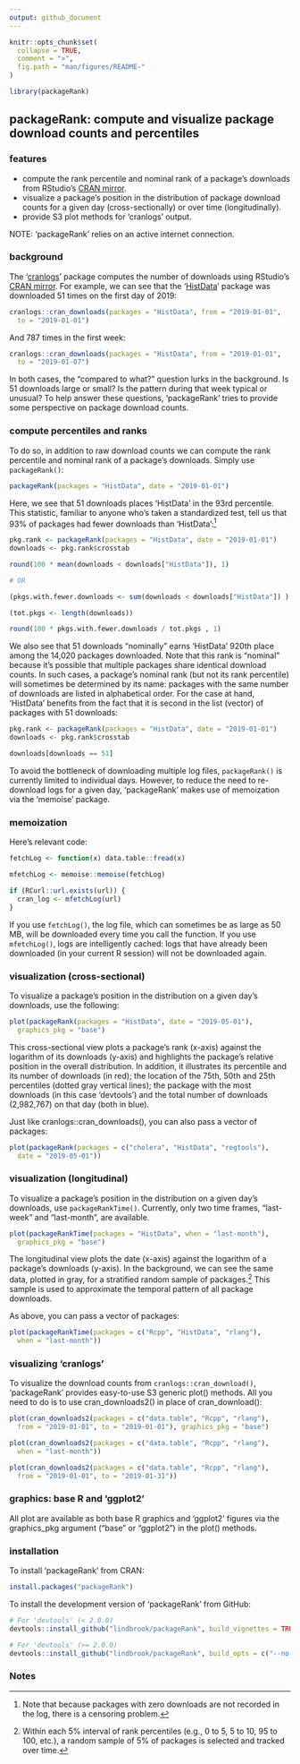 ```yaml
---
output: github_document
---
```


<!-- README.md is generated from README.Rmd. Please edit that file -->

```r
knitr::opts_chunk$set(
  collapse = TRUE,
  comment = ">",
  fig.path = "man/figures/README-"
)
```

```r
library(packageRank)
```

## packageRank: compute and visualize package download counts and percentiles

### features

* compute the rank percentile and nominal rank of a package's downloads from RStudio's [CRAN mirror](http://cran-logs.rstudio.com).
* visualize a package's position in the  distribution of package download counts for a given day (cross-sectionally) or over time (longitudinally).
* provide S3 plot methods for 'cranlogs' output.

NOTE: 'packageRank' relies on an active internet connection.

### background

The '[cranlogs](https://cran.r-project.org/package=cranlogs)' package computes the number of downloads using RStudio's [CRAN mirror](http://cran-logs.rstudio.com). For example, we can see that the '[HistData](https://cran.r-project.org/package=HistData)' package was downloaded 51 times on the first day of 2019:

```r
cranlogs::cran_downloads(packages = "HistData", from = "2019-01-01",
  to = "2019-01-01")
```

And 787 times in the first week:

```r
cranlogs::cran_downloads(packages = "HistData", from = "2019-01-01",
  to = "2019-01-07")
```

In both cases, the "compared to what?" question lurks in the background. Is 51 downloads large or small? Is the pattern during that week typical or unusual? To help answer these questions, 'packageRank' tries to provide some perspective on package download counts.

### compute percentiles and ranks

To do so, in addition to raw download counts we can compute the rank percentile and nominal rank of a package's downloads. Simply use `packageRank()`:

```r
packageRank(packages = "HistData", date = "2019-01-01")
```

Here, we see that 51 downloads places 'HistData' in the 93rd percentile. This statistic, familiar to anyone who's taken a standardized test, tell us that 93% of packages had fewer downloads than 'HistData':^[Note that because packages with zero downloads are not recorded in the log, there is a censoring problem.]

```r
pkg.rank <- packageRank(packages = "HistData", date = "2019-01-01")
downloads <- pkg.rank$crosstab

round(100 * mean(downloads < downloads["HistData"]), 1)

# OR

(pkgs.with.fewer.downloads <- sum(downloads < downloads["HistData"]) )

(tot.pkgs <- length(downloads))

round(100 * pkgs.with.fewer.downloads / tot.pkgs , 1)
```

We also see that 51 downloads "nominally" earns 'HistData' 920th place among the 14,020 packages downloaded. Note that this rank is "nominal" because it's possible that multiple packages share identical download counts. In such cases, a package's nominal rank (but not its rank percentile) will sometimes be determined by its name: packages with the same number of downloads are listed in alphabetical order. For the case at hand, 'HistData' benefits from the fact that it is second in the list (vector) of packages with 51 downloads:

```r
pkg.rank <- packageRank(packages = "HistData", date = "2019-01-01")
downloads <- pkg.rank$crosstab

downloads[downloads == 51]
```

To avoid the bottleneck of downloading multiple log files, `packageRank()` is currently limited to individual days. However, to reduce the need to re-download logs for a given day, 'packageRank' makes use of memoization via the 'memoise' package.

### memoization

Here's relevant code:

```r
fetchLog <- function(x) data.table::fread(x)

mfetchLog <- memoise::memoise(fetchLog)

if (RCurl::url.exists(url)) {
  cran_log <- mfetchLog(url)
}
```

If you use `fetchLog()`, the log file, which can sometimes be as large as 50 MB, will be downloaded every time you call the function. If you use `mfetchLog()`, logs are intelligently cached: logs that have already been downloaded (in your current R session) will not be downloaded again.

### visualization (cross-sectional)

To visualize a package's position in the distribution on a given day's downloads, use the following:

```r
plot(packageRank(packages = "HistData", date = "2019-05-01"),
  graphics_pkg = "base")
```

This cross-sectional view plots a package's rank (x-axis) against the logarithm of its downloads (y-axis) and highlights the package's relative position in the overall distribution. In addition, it illustrates its percentile and its number of downloads (in red); the location of the 75th, 50th and 25th percentiles (dotted gray vertical lines); the package with the most downloads (in this case 'devtools') and the total number of downloads (2,982,767) on that day (both in blue).

Just like cranlogs::cran_downloads(), you can also pass a vector of packages:

```r
plot(packageRank(packages = c("cholera", "HistData", "regtools"),
  date = "2019-05-01"))
```

### visualization (longitudinal)

To visualize a package's position in the distribution on a given day's downloads, use `packageRankTime()`. Currently, only two time frames, "last-week" and "last-month", are available.

```r
plot(packageRankTime(packages = "HistData", when = "last-month"),
  graphics_pkg = "base")
```

The longitudinal view plots the date (x-axis) against the logarithm of a package's downloads (y-axis). In the background, we can see the same data, plotted in gray, for a stratified random sample of packages.^[Within each 5% interval of rank percentiles (e.g., 0 to 5, 5 to 10, 95 to 100, etc.), a random sample of 5% of packages is selected and tracked over time.] This sample is used to approximate the temporal pattern of all package downloads.

As above, you can pass a vector of packages:

```r
plot(packageRankTime(packages = c("Rcpp", "HistData", "rlang"),
  when = "last-month"))
```

### visualizing 'cranlogs'

To visualize the download counts from `cranlogs::cran_download()`, 'packageRank' provides easy-to-use S3 generic plot() methods. All you need to do is to use cran_downloads2() in place of cran_download():

```r
plot(cran_downloads2(packages = c("data.table", "Rcpp", "rlang"),
  from = "2019-01-01", to = "2019-01-01"), graphics_pkg = "base")
```

```r
plot(cran_downloads2(packages = c("data.table", "Rcpp", "rlang"),
  when = "last-month"))
```

```r
plot(cran_downloads2(packages = c("data.table", "Rcpp", "rlang"),
  from = "2019-01-01", to = "2019-01-31"))
```

### graphics: base R and 'ggplot2'

All plot are available as both base R graphics and 'ggplot2' figures via the graphics_pkg argument ("base" or "ggplot2") in the plot() methods.

### installation

To install 'packageRank' from CRAN:

```r
install.packages("packageRank")
```

To install the development version of 'packageRank' from GitHub:

```r
# For 'devtools' (< 2.0.0)
devtools::install_github("lindbrook/packageRank", build_vignettes = TRUE)

# For 'devtools' (>= 2.0.0)
devtools::install_github("lindbrook/packageRank", build_opts = c("--no-resave-data", "--no-manual"))
```

### Notes

